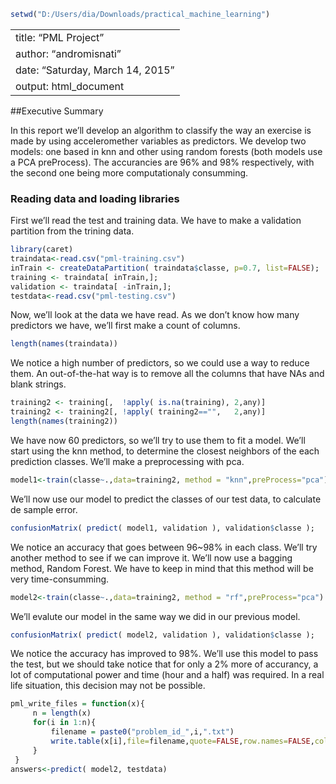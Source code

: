 ```r
setwd("D:/Users/dia/Downloads/practical_machine_learning")
```

---
title: "PML Project"
author: "andromisnati"
date: "Saturday, March 14, 2015"
output: html_document
---

##Executive Summary

In this report we'll develop an algorithm to classify the way an exercise is made by using acceleromether variables as predictors. We develop two models: one based in knn and other using random forests (both models use a PCA preProcess). The accurancies are 96% and 98% respectively, with the second one being more computationaly consumming.

### Reading data and loading libraries

First we'll read the test and training data. We have to make a validation partition from the trining data.

```r
library(caret)
traindata<-read.csv("pml-training.csv")
inTrain <- createDataPartition( traindata$classe, p=0.7, list=FALSE);
training <- traindata[ inTrain,];
validation <- traindata[ -inTrain,];
testdata<-read.csv("pml-testing.csv")
```

Now, we'll look at the data we have read.  As we don't know how many predictors we have, we'll first make a count of columns.

```r
length(names(traindata))
```

We notice a high number of predictors, so we could use a way to reduce them.  An out-of-the-hat way is to remove all the columns that have NAs and blank strings.

```r
training2 <- training[,  !apply( is.na(training), 2,any)]
training2 <- training2[, !apply( training2=="",   2,any)]
length(names(training2))
```

We have now 60 predictors, so we'll try to use them to fit a model. We'll start using the knn method, to determine the closest neighbors of the each prediction classes.  We'll make a preprocessing with pca.

```r
model1<-train(classe~.,data=training2, method = "knn",preProcess="pca")
```

We'll now use our model to predict the classes of our test data, to calculate de sample error.

```r
confusionMatrix( predict( model1, validation ), validation$classe );
```

We notice an accuracy that goes between 96~98% in each class.  We'll try another method to see if we can improve it.  We'll now use a bagging method, Random Forest. We have to keep in mind that this method will be very time-consumming.

```r
model2<-train(classe~.,data=training2, method = "rf",preProcess="pca")
```
We'll evalute our model in the same way we did in our previous model.

```r
confusionMatrix( predict( model2, validation ), validation$classe );
```

We notice the accuracy has improved to 98%.  We'll use this model to pass the test, but we should take notice that for only a 2% more of accurancy, a lot of computational power and time (hour and a half) was required.  In a real life situation, this decision may not be possible.

```r
pml_write_files = function(x){
     n = length(x)
     for(i in 1:n){
         filename = paste0("problem_id_",i,".txt")
         write.table(x[i],file=filename,quote=FALSE,row.names=FALSE,col.names=FALSE)
     }
 }
answers<-predict( model2, testdata)
```
